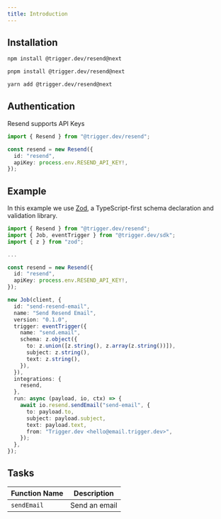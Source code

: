 ```yaml
---
title: Introduction
---
```


<Snippet file="integration-getting-started.mdx" />

## Installation

<CodeGroup>

```bash npm
npm install @trigger.dev/resend@next
```

```bash pnpm
pnpm install @trigger.dev/resend@next
```

```bash yarn
yarn add @trigger.dev/resend@next
```

</CodeGroup>

## Authentication

Resend supports API Keys

```ts
import { Resend } from "@trigger.dev/resend";

const resend = new Resend({
  id: "resend",
  apiKey: process.env.RESEND_API_KEY!,
});
```

## Example

In this example we use [Zod](/documentation/guides/zod), a TypeScript-first schema declaration and validation library.

```ts
import { Resend } from "@trigger.dev/resend";
import { Job, eventTrigger } from "@trigger.dev/sdk";
import { z } from "zod";

...

const resend = new Resend({
  id: "resend",
  apiKey: process.env.RESEND_API_KEY!,
});

new Job(client, {
  id: "send-resend-email",
  name: "Send Resend Email",
  version: "0.1.0",
  trigger: eventTrigger({
    name: "send.email",
    schema: z.object({
      to: z.union([z.string(), z.array(z.string())]),
      subject: z.string(),
      text: z.string(),
    }),
  }),
  integrations: {
    resend,
  },
  run: async (payload, io, ctx) => {
    await io.resend.sendEmail("send-email", {
      to: payload.to,
      subject: payload.subject,
      text: payload.text,
      from: "Trigger.dev <hello@email.trigger.dev>",
    });
  },
});
```

## Tasks

| Function Name | Description   |
| ------------- | ------------- |
| `sendEmail`   | Send an email |
